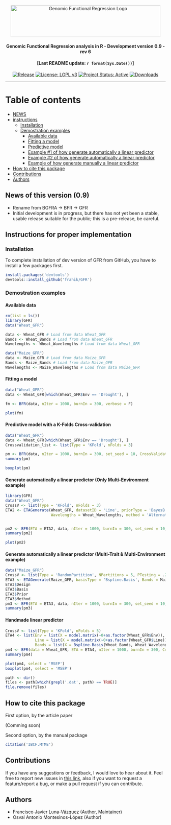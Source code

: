 <p align="center">
  <a href="https://github.com/frahik/GFR">
    <img src="Logo.png" alt="Genomic Functional Regression Logo" width=470 height=100 />
  </a>
  <h4 align="center">
    **G**enomic **F**unctional **R**egression analysis in R - Development version 0.9 - rev 6 
  </h4>
  <h4 align="center">
    [Last README update: `r format(Sys.Date())`]
  </h4>
  <p align="center">
    [![Release][release-badge]][cran]
    [![License: LGPL v3][LGPL-badge]][LGPL]
    [![Project Status: Active][status-bagde]][status]
    [![Downloads][downloads-badge]][cran]
  </p>
</p>


----------

# Table of contents
  - [NEWS](#news)
  - [instructions](#instructions)
    - [Installation](#install)
    - [Demostration examples](#demo)
      - [Available data](#data)
      - [Fitting a model](#fit-model)
      - [Predictive model](#predictive-model)
      - [Example #1 of how generate automatically a linear predictor](#auto-ETA)
      - [Example #2 of how generate automatically a linear predictor](#auto-ETA2)
      - [Example of how generate manually a linear predictor](#HM-ETA)
  - [How to cite this package](#cite)
  - [Contributions](#contributions)
  - [Authors](#authors)

<h2 id="news">
  News of this version (0.9)
</h2>

* Rename from BGFRA -> BFR -> GFR
* Initial development is in progress, but there has not yet been a stable, usable release suitable for the public; this is a pre-release, be careful.

<h2 id="instructions">
  Instructions for proper implementation
</h2>


<h3 id="install">
  Installation
</h3>

To complete installation of dev version of GFR from GitHub, you have to install a few packages first.

```r
install.packages('devtools')
devtools::install_github('frahik/GFR')
```

<h3 id="demo">
  Demostration examples
</h3>

<h4 id="data">
  Available data
</h4>


```r
rm(list = ls())
library(GFR)
data("Wheat_GFR")

data <- Wheat_GFR # Load from data Wheat_GFR
Bands <- Wheat_Bands # Load from data Wheat_GFR
Wavelengths <- Wheat_Wavelengths # Load from data Wheat_GFR

data("Maize_GFR")
data <- Maize_GFR # Load from data Maize_GFR
Bands <- Maize_Bands # Load from data Maize_GFR
Wavelengths <- Maize_Wavelengths # Load from data Maize_GFR
```

<h4 id="fit-model">
  Fitting a model
</h4>


```r
data("Wheat_GFR")
data <- Wheat_GFR[which(Wheat_GFR$Env == 'Drought'), ]

fm <- BFR(data, nIter = 1000, burnIn = 300, verbose = F)

plot(fm)
```

<h4 id="predictive-model">
  Predictive model with a K-Folds Cross-validation
</h4>

```r
data("Wheat_GFR")
data <- Wheat_GFR[which(Wheat_GFR$Env == 'Drought'), ]
Crossvalidation_list <- list(Type = 'KFold', nFolds = 3)

pm <- BFR(data, nIter = 1000, burnIn = 300, set_seed = 10, CrossValidation = Crossvalidation_list, verbose = F)
summary(pm)

boxplot(pm)
```

<h4 id="auto-ETA">
  Generate automatically a linear predictor (Only Multi-Environment example)
</h4>


```r
library(GFR)
data("Wheat_GFR")
CrossV <- list(Type = 'KFold', nFolds = 3)
ETA2 <- ETAGenerate(Wheat_GFR, datasetID = 'Line', priorType = 'BayesB', Bands = Wheat_Bands,
                    Wavelengths = Wheat_Wavelengths, method = 'Alternative2', basisType = 'Bspline.Basis', nBasis = 21)


pm2 <- BFR(ETA = ETA2, data, nIter = 1000, burnIn = 300, set_seed = 10, CrossValidation = CrossV, verbose = F)
summary(pm2)

plot(pm2)
```

<h4 id="auto-ETA2">
  Generate automatically a linear predictor (Multi-Trait & Multi-Environment example)
</h4>

```r
data("Maize_GFR")
CrossV <- list(Type = 'RandomPartition', NPartitions = 5, PTesting = .25)
ETA3 <- ETAGenerate(Maize_GFR, basisType = 'Bspline.Basis', Bands = Maize_Bands, Wavelengths = Maize_Wavelengths, priorType = 'BRR', method = 'Simple', nBasis = 21)
ETA3$Design
ETA3$Basis
ETA3$Prior
ETA3$Method
pm3 <- BFR(ETA = ETA3, data, nIter = 1000, burnIn = 300, set_seed = 10, CrossValidation = CrossV, verbose = F)
summary(pm3)
```


<h4 id="HM-ETA">
  Handmade linear predictor
</h4>

```r
CrossV <- list(Type = 'KFold', nFolds = 5)
ETA4 <- list(Env = list(X = model.matrix(~0+as.factor(Wheat_GFR$Env)), model = 'FIXED'),
             Line = list(X = model.matrix(~0+as.factor(Wheat_GFR$Line)), model = 'BRR'),
             Bands = list(X = Bspline.Basis(Wheat_Bands, Wheat_Wavelengths, nBasis = 23), model = 'BayesA'))
pm4 <- BFR(data = Wheat_GFR, ETA = ETA4, nIter = 1000, burnIn = 300, CrossValidation = CrossV, set_seed = 10, verbose = F)
summary(pm4)

plot(pm4, select = 'MSEP')
boxplot(pm4, select = 'MSEP')
```

```r
path <- dir()
files <- path[which(grepl('.dat', path) == TRUE)]
file.remove(files)
```

<h2 id="cite">
  How to cite this package
</h2>

First option, by the article paper

(Comming soon)

Second option, by the manual package
```r
citation('IBCF.MTME')
```



<h2 id="contributions">
  Contributions
</h2>

If you have any suggestions or feedback, I would love to hear about it. Feel free to report new issues in [this link](https://github.com/frahik/GFR/issues/new), also if you want to request a feature/report a bug, or make a pull request if you can contribute.


<h2 id="authors">
  Authors
</h2>


 - Francisco Javier Luna-Vázquez (Author, Maintainer)
 - Osval Antonio Montesinos-López (Author)


[LGPL-badge]: https://img.shields.io/badge/License-LGPL%20v3-blue.svg "LGPL, Version 2.0"
[status-bagde]: http://www.repostatus.org/badges/latest/wip.svg "status"
[downloads-badge]: http://cranlogs.r-pkg.org/badges/GFR "GFR cranlogs"
[release-badge]: http://www.r-pkg.org/badges/version-ago/GFR "GFR release"
[cran]: https://cran.r-project.org/package=GFR "CRAN Page"
[LGPL]: https://www.gnu.org/licenses/lgpl-3.0 "LGPL, Version 2.0"
[status]: http://www.repostatus.org/#wip "status - Initial development is in progress, but there has not yet been a stable, usable release suitable for the public"
